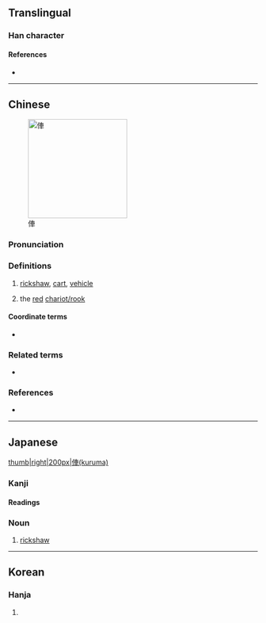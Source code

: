{{also|伡}}
{{character info/new}}
==Translingual==

===Han character===
{{Han char|rn=9|rad=人|as=07|sn=9|four=2520.6|canj=OJWJ|ids=⿰亻車}}

====References====
* {{Han ref|kx=0106.041|dkj=00720|dj=0225.100|hdz=10157.010|uh=4FE5|ud=20453}}

----

==Chinese==
{{zh-forms|s=伡}}
[[File:Xiangqi Chariot.png|200px|thumb|right|俥]]

===Pronunciation===
{{zh-pron
|m=chē,jū
|c=ce1,geoi1
|mc=
|oc=
|ma=
|cat=n
}}

===Definitions===
{{zh-hanzi}}

# [[rickshaw]], [[cart]], [[vehicle]]
# {{lb|zh|Chinese chess}} the [[red]] [[w:Chinese_chess#Chariot.2FRook|chariot/rook]]

====Coordinate terms====
* {{list:Chinese chess pieces/zh}}

===Related terms===
* {{zh-l|車}}

===References===
* {{pedialite|xiangqi}}

----

==Japanese==
[[file:JapaneseRickshaw.jpg|thumb|right|200px|俥(kuruma)]]

===Kanji===
{{ja-kanji|grade=|rs=人07}}

====Readings====
{{ja-readings
|kanyoon=しゃ
|kun=くるま-}}

===Noun===
{{ja-noun|くるま}}

# [[rickshaw]]

----

==Korean==

===Hanja===
{{ko-hanja|hangeul=거|rv=geo|mr=kŏ}}

# {{rfdef|ko|sort=人07}}